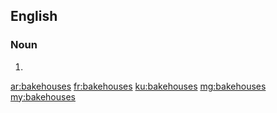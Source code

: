 ==English==

===Noun===
{{head|en}}

# {{plural of|bakehouse}}

[[ar:bakehouses]]
[[fr:bakehouses]]
[[ku:bakehouses]]
[[mg:bakehouses]]
[[my:bakehouses]]